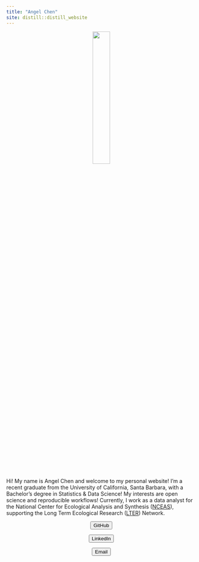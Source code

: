 ```yaml
---
title: "Angel Chen"
site: distill::distill_website
---
```


<center>

![](images/me.png){width="30%"}

</center>

Hi! My name is Angel Chen and welcome to my personal website! I'm a recent graduate from the University of California, Santa Barbara, with a Bachelor's degree in Statistics & Data Science! My interests are open science and reproducible workflows! Currently, I work as a data analyst for the National Center for Ecological Analysis and Synthesis ([NCEAS](https://www.nceas.ucsb.edu/)), supporting the Long Term Ecological Research ([LTER](https://lternet.edu/)) Network.

<center>

::: {.list-group .col-8 .m-1 .text-center .d-block .d-sm-none}
<a href="https://github.com/angelchen7"> <button type="button" class="list-group-item list-group-item-action my-1 rounded"> <i class="fab fa-github"></i> GitHub </button> </a>

<a href="https://www.linkedin.com/in/angel-chen-854376181/"> <button type="button" class="list-group-item list-group-item-action my-1 rounded"> <i class="fab fa-linkedin"></i> LinkedIn </button> </a>

<a href="mailto:angel777chen@gmail.com"> <button type="button" class="list-group-item list-group-item-action my-1 rounded"> <i class="fas fa-envelope"></i> Email </button> </a>
:::

</center>
